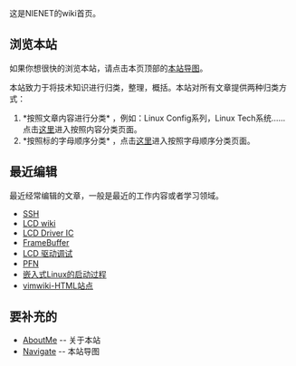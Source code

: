 这是NIENET的wiki首页。

== 浏览本站 ==
如果你想很快的浏览本站，请点击本页顶部的[[Navigate|本站导图]]。

本站致力于将技术知识进行归类，整理，概括。本站对所有文章提供两种归类方式：
# *按照文章内容进行分类* ，例如：Linux Config系列，Linux Tech系统…… 点击[[ContectIndex|这里]]进入按照内容分类页面。
# *按照标的字母顺序分类* ，点击[[WordIndex|这里]]进入按照字母顺序分类页面。

== 最近编辑 ==
最近经常编辑的文章，一般是最近的工作内容或者学习领域。
* [[SSH]]
* [[LCD wiki]]
* [[LCD Driver IC]]
* [[FrameBuffer]]
* [[LCD 驱动调试]]
* [[PFN]]
* [[嵌入式Linux的启动过程]]
* [[vimwiki-HTML站点]]

== 要补充的 ==
* [[AboutMe]] -- 关于本站
* [[Navigate]] -- 本站导图

